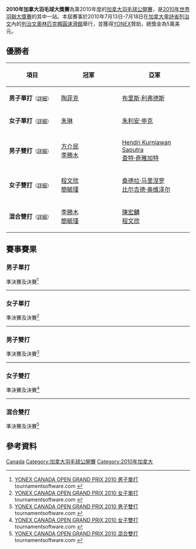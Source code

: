 {{noteTA|G1=Badminton}}
{{infobox badminton event
|name           = 2010年加拿大羽毛球大獎賽
|image          = 
|size           = 
|caption        =
|dates          = 2010年7月13日－7月18日
|number_edition = 
|level          = 3B
|prize_money    = 5萬美元
|location       = {{CAN}}[[卑詩省|卑詩省]][[列治文|列治文]]
|venue          = [[列治文奧林匹克橢圓速滑館|列治文奧林匹克橢圓速滑館]]
|previous       = 2007年加拿大羽毛球大獎賽 
|next           = 2011年加拿大羽毛球大獎賽
}}
'''2010年加拿大羽毛球大獎賽'''為第2010年度的[[加拿大羽毛球公開賽|加拿大羽毛球公開賽]]，是[[2010年世界羽聯大獎賽|2010年世界羽聯大獎賽]]的其中一站。本屆賽事於2010年7月13日-7月18日在[[加拿大|加拿大]][[卑詩省|卑詩省]][[列治文|列治文]]內的[[列治文奧林匹克橢圓速滑館|列治文奧林匹克橢圓速滑館]]舉行，並獲得[[YONEX|YONEX]]贊助，總獎金為5萬美元。

== 優勝者 ==
{| class=wikitable style="font-size:small"
!width="200"|項目
!width="250"|冠軍
!width="250"|亞軍
|-
|'''男子單打'''<small>（[[#男子單打|詳細]]）</small>
|{{flagicon|INA}} [[陶菲克·希达亚特|陶菲克]]
|{{flagicon|FRA}} [[布里斯·利弗德斯|布里斯·利弗德斯]]
|-
|'''女子單打'''<small>（[[#女子單打|詳細]]）</small>
|{{flagicon|CHN}} [[朱琳_(羽毛球运动员)|朱琳]]
|{{flagicon|GER}} [[朱利安·申克|朱利安·申克]]
|-
|'''男子雙打'''<small>（[[#男子雙打|詳細]]）</small>
|{{flagicon|TPE}} [[方介民|方介民]]<br/>{{flagicon|TPE}} [[李勝木|李勝木]]
|{{flagicon|SIN}} [[Hendri_Kurniawan_Saputra|Hendri Kurniawan Saputra]]<br/>{{flagicon|SIN}} [[查特·奇雅加特|查特·奇雅加特]]
|-
|'''女子雙打'''<small>（[[#女子雙打|詳細]]）</small>
|{{flagicon|TPE}} [[程文欣|程文欣]]<br/>{{flagicon|TPE}} [[簡毓瑾|簡毓瑾]]
|{{flagicon|GER}} [[桑德拉·马里涅罗|桑德拉·马里涅罗]]<br/>{{flagicon|GER}} [[比尔吉德·奥维泽尔|比尔吉德·奥维泽尔]]
|-
|'''混合雙打'''<small>（[[#混合雙打|詳細]]）</small>
|{{flagicon|TPE}} [[李勝木|李勝木]]<br/>{{flagicon|TPE}} [[簡毓瑾|簡毓瑾]]
|{{flagicon|TPE}} [[陳宏麟|陳宏麟]]<br/>{{flagicon|TPE}} [[程文欣|程文欣]]
|}

== 賽事賽果 ==
=== 男子單打 ===
;準決賽及決賽<ref name="MS">[http://www.tournamentsoftware.com/sport/draw.aspx?id=10095E17-E42B-4CC2-A45D-954201094F0E&draw=2 YONEX CANADA OPEN GRAND PRIX 2010 男子單打] {{Wayback|url=http://www.tournamentsoftware.com/sport/draw.aspx?id=10095E17-E42B-4CC2-A45D-954201094F0E&draw=2 |date=20170926002857 }} tournamentsoftware.com {{en}}</ref>
{{4TeamBracket-Tennis3-v2
| team-width=200
| RD1-seed1=1
| RD1-team1='''{{flagicon|INA}} [[陶菲克·希达亚特|陶菲克]]
| RD1-score1-1='''21
| RD1-score1-2=20
| RD1-score1-3='''21
| RD1-seed2=16
| RD1-team2={{flagicon|GER}} [[迪特尔·杜马克|迪特尔·杜马克]]
| RD1-score2-1=15
| RD1-score2-2='''22
| RD1-score2-3=9

| RD1-seed3=7
| RD1-team3='''{{flagicon|FRA}} [[布里斯·利弗德斯|布里斯·利弗德斯]]
| RD1-score3-1='''21
| RD1-score3-2='''21
| RD1-score3-3=
| RD1-seed4=15
| RD1-team4={{flagicon|DEN}} [[伦内·乌尔辛|伦内·乌尔辛]]
| RD1-score4-1=16
| RD1-score4-2=19
| RD1-score4-3=

| RD2-seed1=1
| RD2-team1='''{{flagicon|INA}} [[陶菲克·希达亚特|陶菲克]]
| RD2-score1-1='''21
| RD2-score1-2='''21
| RD2-score1-3=
| RD2-seed2=7
| RD2-team2={{flagicon|FRA}} [[布里斯·利弗德斯|布里斯·利弗德斯]]
| RD2-score2-1=15
| RD2-score2-2=11
| RD2-score2-3=
}}
----

=== 女子單打 ===
;準決賽及決賽<ref name="WS">[http://www.tournamentsoftware.com/sport/draw.aspx?id=10095E17-E42B-4CC2-A45D-954201094F0E&draw=4 YONEX CANADA OPEN GRAND PRIX 2010 女子單打] tournamentsoftware.com {{en}}</ref>
{{4TeamBracket-Tennis3-v2
| team-width=200
| RD1-seed1=
| RD1-team1='''{{flagicon|CHN}} [[朱琳_(羽毛球运动员)|朱琳]]
| RD1-score1-1='''21
| RD1-score1-2='''21
| RD1-score1-3=
| RD1-seed2=3
| RD1-team2={{flagicon|KOR}} [[金紋希|金紋希]]
| RD1-score2-1=19
| RD1-score2-2=11
| RD1-score2-3=

| RD1-seed3=5
| RD1-team3={{flagicon|NED}} [[茱蒂·梅伦迪克|茱蒂·梅伦迪克]]
| RD1-score3-1=12
| RD1-score3-2='''21
| RD1-score3-3=12
| RD1-seed4=2
| RD1-team4='''{{flagicon|GER}} [[朱利安·申克|朱利安·申克]]
| RD1-score4-1='''21
| RD1-score4-2=12
| RD1-score4-3='''21

| RD2-seed1=
| RD2-team1='''{{flagicon|CHN}} [[朱琳_(羽毛球运动员)|朱琳]]
| RD2-score1-1='''21
| RD2-score1-2=17
| RD2-score1-3='''21
| RD2-seed2=2
| RD2-team2={{flagicon|GER}} [[朱利安·申克|朱利安·申克]]
| RD2-score2-1=19
| RD2-score2-2='''21
| RD2-score2-3=10
}}
----

=== 男子雙打 ===
;準決賽及決賽<ref name="MD">[http://www.tournamentsoftware.com/sport/draw.aspx?id=10095E17-E42B-4CC2-A45D-954201094F0E&draw=6 YONEX CANADA OPEN GRAND PRIX 2010 男子雙打] {{Wayback|url=http://www.tournamentsoftware.com/sport/draw.aspx?id=10095E17-E42B-4CC2-A45D-954201094F0E&draw=6 |date=20170925225057 }} tournamentsoftware.com {{en}}</ref>
{{4TeamBracket-Tennis3-v2
| team-width=200
| RD1-seed1=1
| RD1-team1={{flagicon|USA}} [[白国豪|白国豪]]<br/> {{flagicon|USA}} [[吴俊明|吴俊明]]
| RD1-score1-1=15
| RD1-score1-2='''22
| RD1-score1-3=17
| RD1-seed2=
| RD1-team2='''{{flagicon|SIN}} [[Hendri_Kurniawan_Saputra|Hendri Kurniawan Saputra]]<br/> {{flagicon|SIN}} [[查特·奇雅加特|查特·奇雅加特]]
| RD1-score2-1='''21
| RD1-score2-2=20
| RD1-score2-3='''21

| RD1-seed3=
| RD1-team3={{flagicon|KOR}} [[金基正|金基正]]<br/> {{flagicon|KOR}} [[申白喆|申白喆]]
| RD1-score3-1=19
| RD1-score3-2='''21
| RD1-score3-3=16
| RD1-seed4=2
| RD1-team4='''{{flagicon|TPE}} [[方介民|方介民]]<br/> {{flagicon|TPE}} [[李勝木|李勝木]]
| RD1-score4-1='''21
| RD1-score4-2=13
| RD1-score4-3='''21

| RD2-seed1=
| RD2-team1={{flagicon|SIN}} [[Hendri_Kurniawan_Saputra|Hendri Kurniawan Saputra]]<br/> {{flagicon|SIN}} [[查特·奇雅加特|查特·奇雅加特]]
| RD2-score1-1=16
| RD2-score1-2=16
| RD2-score1-3=
| RD2-seed2=2
| RD2-team2='''{{flagicon|TPE}} [[方介民|方介民]]<br/> {{flagicon|TPE}} [[李勝木|李勝木]]
| RD2-score2-1='''21
| RD2-score2-2='''21
| RD2-score2-3=
}}
----

=== 女子雙打 ===
;準決賽及決賽<ref name="WD">[http://www.tournamentsoftware.com/sport/draw.aspx?id=10095E17-E42B-4CC2-A45D-954201094F0E&draw=7 YONEX CANADA OPEN GRAND PRIX 2010 女子雙打] tournamentsoftware.com {{en}}</ref>
{{4TeamBracket-Tennis3-v2
| team-width=200
| RD1-seed1=1
| RD1-team1='''{{flagicon|TPE}} [[程文欣|程文欣]]<br/> {{flagicon|TPE}} [[簡毓瑾|簡毓瑾]]
| RD1-score1-1=19
| RD1-score1-2='''21
| RD1-score1-3='''21
| RD1-seed2=4
| RD1-team2={{flagicon|JPN}} [[江藤理惠|江藤理惠]]<br/> {{flagicon|JPN}} [[脇田侑|脇田侑]]
| RD1-score2-1='''21
| RD1-score2-2=17
| RD1-score2-3=16

| RD1-seed3=
| RD1-team3='''{{flagicon|GER}} [[桑德拉·马里涅罗|桑德拉·马里涅罗]]<br/> {{flagicon|GER}} [[比尔吉德·奥维泽尔|比尔吉德·奥维泽尔]]
| RD1-score3-1='''21
| RD1-score3-2=16
| RD1-score3-3='''21
| RD1-seed4=
| RD1-team4={{flagicon|KOR}} [[嚴惠媛|嚴惠媛]]<br/> {{flagicon|KOR}} [[金荷娜_(羽毛球運動員)|金荷娜]]
| RD1-score4-1=14
| RD1-score4-2='''21
| RD1-score4-3=16

| RD2-seed1=1
| RD2-team1='''{{flagicon|TPE}} [[程文欣|程文欣]]<br/> {{flagicon|TPE}} [[簡毓瑾|簡毓瑾]]
| RD2-score1-1='''21
| RD2-score1-2=18
| RD2-score1-3='''21
| RD2-seed2=
| RD2-team2={{flagicon|GER}} [[桑德拉·马里涅罗|桑德拉·马里涅罗]]<br/> {{flagicon|GER}} [[比尔吉德·奥维泽尔|比尔吉德·奥维泽尔]]
| RD2-score2-1=16
| RD2-score2-2='''21
| RD2-score2-3=17
}}
----

=== 混合雙打 ===
;準決賽及決賽<ref name="XD">[http://www.tournamentsoftware.com/sport/draw.aspx?id=10095E17-E42B-4CC2-A45D-954201094F0E&draw=9 YONEX CANADA OPEN GRAND PRIX 2010 混合雙打] {{Wayback|url=http://www.tournamentsoftware.com/sport/draw.aspx?id=10095E17-E42B-4CC2-A45D-954201094F0E&draw=9 |date=20170925222502 }} tournamentsoftware.com {{en}}</ref>
{{4TeamBracket-Tennis3-v2
| team-width=200
| RD1-seed1=1
| RD1-team1='''{{flagicon|TPE}} [[李勝木|李勝木]]<br/> {{flagicon|TPE}} [[簡毓瑾|簡毓瑾]]
| RD1-score1-1='''21
| RD1-score1-2=18
| RD1-score1-3='''21
| RD1-seed2=3
| RD1-team2={{flagicon|KOR}} [[申白喆|申白喆]]<br/> {{flagicon|KOR}} [[柳晛榮|柳晛榮]]
| RD1-score2-1=15
| RD1-score2-2='''21
| RD1-score2-3=18

| RD1-seed3=7
| RD1-team3='''{{flagicon|TPE}} [[陳宏麟|陳宏麟]]<br/> {{flagicon|TPE}} [[程文欣|程文欣]]
| RD1-score3-1='''21
| RD1-score3-2='''21
| RD1-score3-3=
| RD1-seed4=5
| RD1-team4={{flagicon|INA}} [[林培雷|林培雷]]<br/> {{flagicon|DEN}} [[布莉塔·安德森|布莉塔·安德森]]
| RD1-score4-1=8
| RD1-score4-2=18
| RD1-score4-3=

| RD2-seed1=1
| RD2-team1='''{{flagicon|TPE}} [[李勝木|李勝木]]<br/> {{flagicon|TPE}} [[簡毓瑾|簡毓瑾]]
| RD2-score1-1='''21
| RD2-score1-2=11
| RD2-score1-3='''21
| RD2-seed2=7
| RD2-team2={{flagicon|TPE}} [[陳宏麟|陳宏麟]]<br/> {{flagicon|TPE}} [[程文欣|程文欣]]
| RD2-score2-1=16
| RD2-score2-2='''21
| RD2-score2-3=15
}}

== 參考資料 ==
{{Reflist}}

{{2010年世界羽聯大獎賽}}

[[Category:2010年世界羽聯大獎賽|Canada]]
[[Category:加拿大羽毛球公開賽|Category:加拿大羽毛球公開賽]]
[[Category:2010年加拿大|Category:2010年加拿大]]